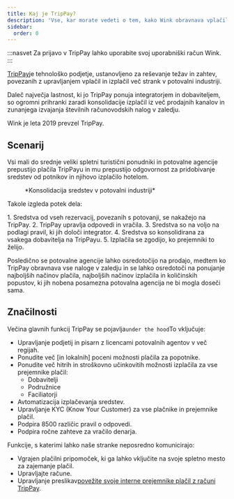 ```yaml
---
title: Kaj je TripPay?
description: 'Vse, kar morate vedeti o tem, kako Wink obravnava vplačila/izplačila.'
sidebar:
  order: 0
---
```


:::nasvet
Za prijavo v TripPay lahko uporabite svoj uporabniški račun Wink.
:::

[TripPay](https://pay.wink.travel)je tehnološko podjetje, ustanovljeno za reševanje težav in zahtev, povezanih z upravljanjem vplačil in izplačil več strank v potovalni industriji.

Daleč največja lastnost, ki jo TripPay ponuja integratorjem in dobaviteljem, so ogromni prihranki zaradi konsolidacije izplačil iz več prodajnih kanalov in zunanjega izvajanja številnih računovodskih nalog v zaledju.

Wink je leta 2019 prevzel TripPay.

## Scenarij

Vsi mali do srednje veliki spletni turistični ponudniki in potovalne agencije prepustijo plačila TripPayu in mu prepustijo odgovornost za pridobivanje sredstev od potnikov in njihovo izplačilo hotelom.

<figure>
  <CloudinaryImage width="700" height="525" resize="scale" quality="best" alt="Konsolidacija sredstev TripPay" src="academy/funds-consolidation" errorImage="noimage_opaque_nyrtl0.png" />

  <figcaption>*Konsolidacija sredstev v potovalni industriji*</figcaption>
</figure>


Takole izgleda potek dela:

<Steps>
  1. Sredstva od vseh rezervacij, povezanih s potovanji, se nakažejo na TripPay.
  2. TripPay upravlja odpovedi in vračila.
  3. Sredstva so na voljo na podlagi pravil, ki jih določi integrator.
  4. Sredstva so konsolidirana za vsakega dobavitelja na TripPayu.
  5. Izplačila se zgodijo, ko prejemniki to želijo.
</Steps>


Posledično se potovalne agencije lahko osredotočijo na prodajo, medtem ko TripPay obravnava vse naloge v zaledju in se lahko osredotoči na ponujanje najboljših načinov plačila, najboljših načinov izplačila in količinskih popustov, ki jih nobena posamezna potovalna agencija ne bi mogla doseči sama.

## Značilnosti

Večina glavnih funkcij TripPay se pojavlja`under the hood`To vključuje:

* Upravljanje podjetij in pisarn z licencami potovalnih agentov v več regijah.
* Ponudite več \[in lokalnih] poceni možnosti plačila za popotnike.
* Ponudite več hitrih in stroškovno učinkovitih možnosti izplačila za vse prejemnike plačil:
  * Dobavitelji
  * Podružnice
  * Faciliatorji
* Avtomatizacija izplačevanja sredstev.
* Upravljanje KYC (Know Your Customer) za vse plačnike in prejemnike plačil.
* Podpira 8500 različic pravil o odpovedi.
* Podpira ročne zahteve za vračilo denarja.

Funkcije, s katerimi lahko naše stranke neposredno komunicirajo:

* Vgrajen plačilni pripomoček, ki ga lahko vključite na svoje spletno mesto za zajemanje plačil.
* Upravljajte račune.
* Upravljanje preslikav[povežite svoje interne prejemnike plačil z računi TripPay](/payment/mapping).

